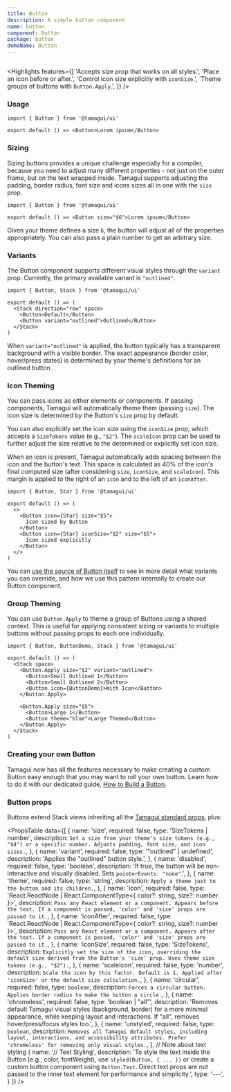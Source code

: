 ```yaml
---
title: Button
description: A simple button component
name: button
component: Button
package: button
demoName: Button
---
```


<InstallBanner name="@tamagui/button" />

<HeroContainer demoMultiple>
  <ButtonDemo />
</HeroContainer>

```tsx hero template=Button

```

<Highlights
  features={[
    'Accepts size prop that works on all styles.',
    'Place an icon before or after.',
    'Control icon size explicitly with `iconSize`.',
    'Theme groups of buttons with `Button.Apply`.',
  ]}
/>

### Usage

```tsx
import { Button } from '@tamagui/ui'

export default () => <Button>Lorem ipsum</Button>
```

### Sizing

Sizing buttons provides a unique challenge especially for a compiler, because you need to adjust many different properties - not just on the outer frame, but on the text wrapped inside. Tamagui supports adjusting the padding, border radius, font size and icons sizes all in one with the `size` prop.

```tsx
import { Button } from '@tamagui/ui'

export default () => <Button size="$6">Lorem ipsum</Button>
```

Given your theme defines a size `6`, the button will adjust all of the properties appropriately. You can also pass a plain number to get an arbitrary size.

### Variants

The Button component supports different visual styles through the `variant` prop. Currently, the primary available variant is `"outlined"`.

```tsx
import { Button, Stack } from '@tamagui/ui'

export default () => (
  <Stack direction="row" space>
    <Button>Default</Button>
    <Button variant="outlined">Outlined</Button>
  </Stack>
)
```

When `variant="outlined"` is applied, the button typically has a transparent background with a visible border. The exact appearance (border color, hover/press states) is determined by your theme's definitions for an outlined button.

### Icon Theming

You can pass icons as either elements or components. If passing components, Tamagui will automatically theme them (passing `size`). The icon size is determined by the Button's `size` prop by default.

You can also explicitly set the icon size using the `iconSize` prop, which accepts a `SizeTokens` value (e.g., `"$2"`). The `scaleIcon` prop can be used to further adjust the size relative to the determined or explicitly set icon size.

When an icon is present, Tamagui automatically adds spacing between the icon and the button's text. This space is calculated as 40% of the icon's final computed size (after considering `size`, `iconSize`, and `scaleIcon`). This margin is applied to the right of an `icon` and to the left of an `iconAfter`.

```tsx
import { Button, Star } from '@tamagui/ui'

export default () => (
  <>
    <Button icon={Star} size="$5">
      Icon sized by Button
    </Button>
    <Button icon={Star} iconSize="$2" size="$5">
      Icon sized explicitly
    </Button>
  </>
)
```

You can [use the source of Button itself](https://github.com/tamagui/tamagui/blob/master/packages/button/src/Button.tsx) to see in more detail what variants you can override, and how we use this pattern internally to create our Button component.

### Group Theming

You can use `Button.Apply` to theme a group of Buttons using a shared context. This is useful for applying consistent sizing or variants to multiple buttons without passing props to each one individually.

```tsx
import { Button, ButtonDemo, Stack } from '@tamagui/ui'

export default () => (
  <Stack space>
    <Button.Apply size="$2" variant="outlined">
      <Button>Small Outlined 1</Button>
      <Button>Small Outlined 2</Button>
      <Button icon={ButtonDemo}>With Icon</Button>
    </Button.Apply>

    <Button.Apply size="$5">
      <Button>Large 1</Button>
      <Button theme="blue">Large Themed</Button>
    </Button.Apply>
  </Stack>
)
```

### Creating your own Button

Tamagui now has all the features necessary to make creating a custom Button easy enough that you may want to roll your own button. Learn how to do it with our dedicated guide, [How to Build a Button](/docs/guides/how-to-build-a-button).


### Button props

Buttons extend Stack views inheriting all the [Tamagui standard props](/docs/intro/props), plus:

<PropsTable
  data={[
    {
      name: 'size',
      required: false,
      type: 'SizeTokens | number',
      description: `Set a size from your theme's size tokens (e.g., "$4") or a specific number. Adjusts padding, font size, and icon sizes.`,
    },
    {
      name: 'variant',
      required: false,
      type: '"outlined" | undefined',
      description: 'Applies the "outlined" button style.',
    },
    {
      name: 'disabled',
      required: false,
      type: 'boolean',
      description: 'If true, the button will be non-interactive and visually disabled. Sets `pointerEvents: "none"`.',
    },
    {
      name: 'theme',
      required: false,
      type: 'string',
      description: `Apply a theme just to the button and its children.`,
    },
    {
      name: 'icon',
      required: false,
      type: 'React.ReactNode | React.ComponentType<{ color?: string, size?: number }>',
      description: `Pass any React element or a component. Appears before the text. If a component is passed, 'color' and 'size' props are passed to it.`,
    },
    {
      name: 'iconAfter',
      required: false,
      type: 'React.ReactNode | React.ComponentType<{ color?: string, size?: number }>',
      description: `Pass any React element or a component. Appears after the text. If a component is passed, 'color' and 'size' props are passed to it.`,
    },
    {
      name: 'iconSize',
      required: false,
      type: 'SizeTokens',
      description: `Explicitly set the size of the icon, overriding the default size derived from the Button's 'size' prop. Uses theme size tokens (e.g., "$2").`,
    },
    {
      name: 'scaleIcon',
      required: false,
      type: 'number',
      description: `Scale the icon by this factor. Default is 1. Applied after 'iconSize' or the default size calculation.`,
    },
    {
      name: 'circular',
      required: false,
      type: `boolean`,
      description: `Forces a circular button. Applies border radius to make the button a circle.`,
    },
    {
      name: 'chromeless',
      required: false,
      type: 'boolean | "all"',
      description: 'Removes default Tamagui visual styles (background, border) for a more minimal appearance, while keeping layout and interactions. If "all", removes hover/press/focus styles too.',
    },
    {
      name: 'unstyled',
      required: false,
      type: `boolean`,
      description: `Removes all Tamagui default styles, including layout, interactions, and accessibility attributes. Prefer 'chromeless' for removing only visual styles.`,
    },
    // Note about text styling
    {
      name: '// Text Styling',
      description: 'To style the text inside the Button (e.g., color, fontWeight), use `styled(Button, { ... })` or create a custom button component using `Button.Text`. Direct text props are not passed to the inner text element for performance and simplicity.',
      type: '---',
    }
  ]}
/> 
